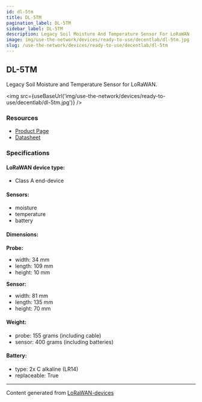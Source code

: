 ```yaml
---
id: dl-5tm
title: DL-5TM
pagination_label: DL-5TM
sidebar_label: DL-5TM
description: Legacy Soil Moisture And Temperature Sensor For LoRaWAN
image: img/use-the-network/devices/ready-to-use/decentlab/dl-5tm.jpg
slug: /use-the-network/devices/ready-to-use/decentlab/dl-5tm
---
```



## DL-5TM

Legacy Soil Moisture and Temperature Sensor for LoRaWAN.

<img src={useBaseUrl('img/use-the-network/devices/ready-to-use/decentlab/dl-5tm.jpg')} />

### Resources

- [Product Page](https://www.decentlab.com/products/legacy-soil-moisture-and-temperature-sensor-for-lorawan)
- [Datasheet](https://cdn.decentlab.com/download/datasheets/Decentlab-DL-5TM-datasheet.pdf)

### Specifications

#### LoRaWAN device type:

- Class A end-device

#### Sensors:

- moisture
- temperature
- battery

#### Dimensions:

**Probe:**

- width: 34 mm
- length: 109 mm
- height: 10 mm

**Sensor:**

- width: 81 mm
- length: 135 mm
- height: 70 mm

#### Weight:

- probe: 155 grams (including cable)
- sensor: 400 grams (including batteries)

#### Battery:

- type: 2x C alkaline (LR14)
- replaceable: True

---

Content generated from [LoRaWAN-devices](https://github.com/TheThingsNetwork/lorawan-devices)
